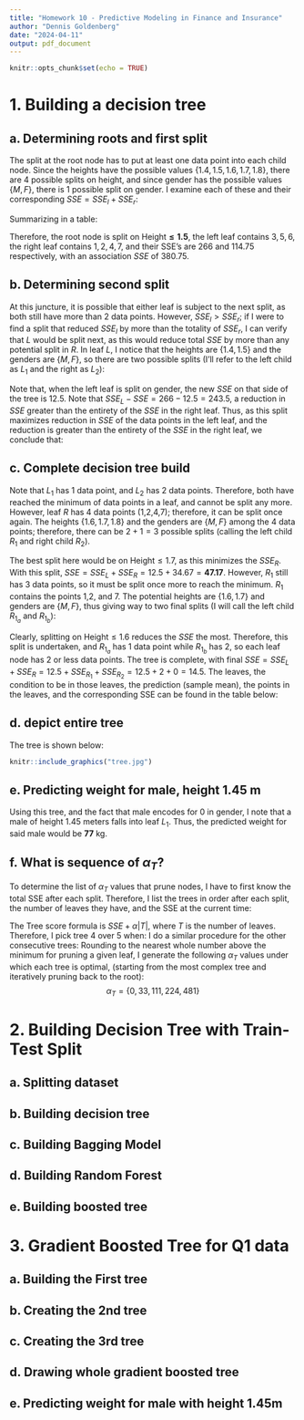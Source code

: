 ```yaml
---
title: "Homework 10 - Predictive Modeling in Finance and Insurance"
author: "Dennis Goldenberg"
date: "2024-04-11"
output: pdf_document
---
```


```r
knitr::opts_chunk$set(echo = TRUE)
```

# 1. Building a decision tree

## a. Determining roots and first split

The split at the root node has to put at least one data point into each child node. Since the heights have the possible values $\{1.4,1.5,1.6,1.7,1.8\}$, there are 4 possible splits on height, and since gender has the possible values $\{M,F\}$, there is 1 possible split on gender. I examine each of these and their corresponding $SSE = SSE_l + SSE_r$:

```{=tex}
\begin{itemize}
\item Splitting on $\text{Height} \leq 1.4$: In this case, the left child has one data point, data point 6; the mean response is just $\bar{y}_l = y_6 = 55$, so $SSE_{l} = 0$. The other side contains the other 6 points; here the mean response is $\bar{y}_r = \frac{88 + 82+ 60 + 73 + 77 + 80}{6} = \frac{230}{3}$. Thus, $SSE_r = \sum_{i \in R}(y_i - \bar{y}_r)^2 = 459.33$. Therefore, $SSE = 0 + 459.33 = 459.33$.
\item Splitting on $\text{Height} \leq 1.5$: In this case, the left child has 3 data points: 3, 4, and 6. Therefore, the mean response is $\bar{y}_l = \frac{60 + 77 + 55}{3} = 64$. Therefore, $SSE_l = \sum_{i \in L}(y_i - \bar{y}_l)^2 = 266$. The other side contains the other 4 data points, and the mean response is $\bar{y}_r = \frac{88 + 82 + 73 + 80}{4} = 80.75$. Here, $SSE_R = \sum_{i \in R}(y_i - \bar{y}_r)^2 = 114.75$. So, $SSE = 266 + 114.75 = 380.75$.
\item Splitting on $\text{Height} \leq 1.6$: In this case, the left child has 4 data points: 1,3,5, and 6. The mean response is $\bar{y}_l = \frac{88 + 60 + 77 + 55}{4} = 70$. Consequently, $SSE_l = \sum_{i \in L}(y_i - \bar{y}_l)^2 = 698$. Then, the right child has 3 data points: 2, 5, and 7. The mean response is $\bar{y}_r = \frac{82 + 73 + 80}{3} = \frac{235}{3}$. So, $SSE_r = \sum_{i \in R}(y_i - \bar{y}_r)^2 = 44.67$. Finally, $SSE = 698 + 44.67 = 742.67$.
\item Splitting on $\text{Height} \leq 1.7$: In this case, the left child has 6 data points: 1,2,3,5,6,7. The mean response is $\bar{y}_l = \frac{88 + 82 + 60 + 77 + 55 + 80}{6} = \frac{221}{3}$. Then, $SSE_l = \sum_{i \in L}(y_i - \bar{y}_l)^2 = 861.33$. The right child only has one data point: point 4. So, the mean response is $\bar{y}_r = y_4 = 73$, and $SSE_r = 0$. Finally, $SSE = 861.33 + 0 = 861.33$.
\item Splitting on $\text{Gender} < 0.5$: Encode $\{M: 0, F: 1\}$. Thus, all males (points 1,4,5, 7) are in the left child, and all females (points 2,3, 6) are in the right child. Thus, $\bar{y}_l = \frac{88 + 73 + 77 + 80}{4} = 79.5$, and $SSE_l = \sum_{i \in L}(y_i - \bar{y}_l)^2 = 121$. Similarly, $\bar{y}_r = \frac{82 + 60 + 55}{3} = 65.67$ and $SSE_r = \sum_{i \in R}(y_i - \bar{y}_r)^2 = 412.67$. Thus, $SSE = 121 + 412.67 = 533.67$.
\end{itemize}
```
Summarizing in a table:

```{=tex}
\begin{center}
\begin{tabular}{c|c|c|c|c|c}
Split & Points in L & Points in R & $SSE_l$ & $SSE_r$ & $SSE$\\
\hline\hline
$\text{Height} \leq 1.4$ & 6 & 1,2,3,4,5,7 & $0$ & $459.33$ & $459.33$\\
\hline
$\text{Height} \leq 1.5$ & 3,5,6 & 1,2,4,7 & $266$ & $114.75$ & $380.75$\\
\hline
$\text{Height} \leq 1.6$ & 1,3,5,6 & 2,4,7 & $698$ & $44.67$ & $742.67$\\
\hline
$\text{Height} \leq 1.7$ & 1,2,3,5,6,7 & 4 & $861.33$ & $0$ & $861.33$\\
\hline
$\text{Gender} < 0.5$ & 1,4,5,7 & 2,3,6 & $121$ & $412.67$ & $533.67$
\end{tabular}
\end{center}
```
Therefore, the root node is split on $\mathbf{\text{Height} \leq 1.5}$, the left leaf contains $3,5,6$, the right leaf contains $1,2,4,7$, and their SSE's are $266$ and $114.75$ respectively, with an association $SSE$ of $380.75$.

## b. Determining second split

At this juncture, it is possible that either leaf is subject to the next split, as both still have more than 2 data points. However, $SSE_l > SSE_r$; if I were to find a split that reduced $SSE_l$ by more than the totality of $SSE_r$, I can verify that $L$ would be split next, as this would reduce total $SSE$ by more than any potential split in $R$. In leaf $L$, I notice that the heights are $\{1.4, 1.5\}$ and the genders are $\{M,F\}$, so there are two possible splits (I'll refer to the left child as $L_1$ and the right as $L_2$):

```{=tex}
\begin{itemize}
\item Splitting on $\text{Height} \leq 1.4$: In this case, only data point 6 is in $L_1$, so $\bar{y}_{L_1} = y_6 = 55$ and $SSE_{L_1} = 0$. Meanwhile, data points 3 and 5 are in $L_2$, so $\bar{y}_{L_2} = \frac{60 + 77}{2} = 68.5$ and $SSE_{L_2} = \sum_{i \in L_2}(y_i - \bar{y}_{L_2})^2 = 144.5$. So, $SSE = SSE_{L_1} + SSE_{L_2} = 144.5$.
\item Splitting on $\text{Gender} < 0.5$: In this case, the males, or only data point 5, are in $L_1$; therefore, $\bar{y}_{L_1} = y_5 = 77$ and $SSE_{L_1} = 0$. Then, the females, or data points 3 and 6, are in $L_2$; therefore, $\bar{y}_{L_2} = \frac{60 + 55}{2} = 57.5$ and $SSE_{L_2} = \sum_{i \in L_2}(y_i - \bar{y}_{L_2})^2 = 12.5$. So, $SSE = SSE_{L_1} + SSE_{L_2} = 12.5$.
\end{itemize}
```
Note that, when the left leaf is split on gender, the new $SSE$ on that side of the tree is $12.5$. Note that $SSE_L - SSE = 266 - 12.5 = 243.5$, a reduction in $SSE$ greater than the entirety of the $SSE$ in the right leaf. Thus, as this split maximizes reduction in $SSE$ of the data points in the left leaf, and the reduction is greater than the entirety of the $SSE$ in the right leaf, we conclude that:

```{=tex}
\begin{itemize}
\item The second split is on the left leaf, and the split is $\text{Gender} < 0.5$.
\item Data point 5 is in $L_1$, and data points 3 and 6 are in $L_2$.
\item $SSE_{L_1} = 0$ and $SSE_{L_2} = 12.5$
\item $SSE = SSE_{L_1} + SSE_{L_2} = 12.5$; $SSE_{\text{total}} = 12.5 + 144.75 = 157.25$.
\end{itemize}
```
## c. Complete decision tree build

Note that $L_1$ has 1 data point, and $L_2$ has 2 data points. Therefore, both have reached the minimum of data points in a leaf, and cannot be split any more. However, leaf $R$ has 4 data points (1,2,4,7); therefore, it can be split once again. The heights $\{1.6,1.7,1.8\}$ and the genders are $\{M,F\}$ among the 4 data points; therefore, there can be $2 + 1 = 3$ possible splits (calling the left child $R_1$ and right child $R_2$).

```{=tex}
\begin{itemize}
\item Splitting on $\text{Height} \leq 1.6$: Here, data point 1 is in $R_1$, so $\bar{y}_{R_1} = y_1 = 88$ and $SSE_{R_1} = 0$. Then, data points 2,4, and 7 are in $R_2$, so $\bar{y}_{R_2} = \frac{82 + 73 + 80}{3} = \frac{235}{3} = 78.33$; thus, $SSE_{R_2} = \sum_{i \in R_2}(y_i - \bar{y}_{R_2})^2 = 44.67$. So $SSE_R = 0 + 44.67 = 44.67$.
\item Splitting on $\text{Height} \leq 1.7$: Here, data points 1,2, and 7 are in $R_1$; therefore, $\bar{y}_{R_1} = \frac{88 + 82 + 80}{3} = \frac{250}{3} = 83.33$. So, $SSE_{R_1} = \sum_{i \in R_1}(y_i - \bar{y}_{R_1})^2 = 34.67$. The only data point remaining is data point 4, which is in $R_2$; so $\bar{y}_{R_2} = y_4 = 73$ and $SSE_{R_2} = 0$. Thus, $SSE_R = 34.67 + 0 = 34.67$.
\item Splitting $\text{Gender} < 0.5$: Here, all the males are in $R_1$, or data points 1,4, and 7. Here, $\bar{y}_{R_1} = \frac{88 + 73 + 80}{3} = \frac{241}{3} = 80.33$. Thus, $SSE_{R_1} = \sum_{i \in R_1}(y_i -\bar{y})^2 = 112.67$. There is only one female in $R$: data point 2. As a result, $\bar{y}_{R_2} = y_2 = 82$ and $SSE_{R_2} = 0$. So, $SSE_R = 112.67 + 0 = 112.67$.
\end{itemize}
```
The best split here would be on $\text{Height} \leq 1.7$, as this minimizes the $SSE_{R}$. With this split, $SSE = SSE_L + SSE_R = 12.5 + 34.67 = \mathbf{47.17}$. However, $R_1$ still has 3 data points, so it must be split once more to reach the minimum. $R_1$ contains the points 1,2, and 7. The potential heights are $\{1.6,1.7\}$ and genders are $\{M,F\}$, thus giving way to two final splits (I will call the left child $R_{1_a}$ and $R_{1_b}$):

```{=tex}
\begin{itemize}
\item Splitting on $\text{Height} \leq 1.6$: Here, point 1 is the only point in $R_{1_a}$, so $\bar{y}_{R_{1_a}} = y_1 = 88$ and $SSE_{R_{1_a}} = 0$. Then, points 2 and 7 are in $R_{1_b}$, so $\bar{y}_{R_{1_b}} = \frac{82 + 80}{2} = 81$ and $SSE_{R_{1_b}} = \sum_{i \in R_{1_b}}(y_i - \bar{y}_{R_{1_b}})^2 = 2$. So, $SSE_{R_1} = 0 + 2 = 2$.
\item Splitting on $\text{Gender} < 0.5$: All the males, or points 1 and 7, would be in $R_{1_a}$. Thus, $\bar{y}_{R_{1_a}} = \frac{88 + 80}{2} = 84$ and $SSE_{R_{1_a}} = \sum_{i \in R_{1_a}}(y_i - \bar{y}_{R_{1_a}})^2 = 32$. This would leave the only female in the subset, or data point 2, in $R_{1_b}$, so $\bar{y}_{R_{1_b}} = y_2 = 82$ and $SSE_{R_{1_b}}  = 0$. Finally, $SSE_{R_1} = 0 + 32 = 32$
\end{itemize}
```
Clearly, splitting on $\text{Height} \leq 1.6$ reduces the $SSE$ the most. Therefore, this split is undertaken, and $R_{1_a}$ has 1 data point while $R_{1_b}$ has 2, so each leaf node has 2 or less data points. The tree is complete, with final $SSE = SSE_{L} + SSE_{R} = 12.5 + SSE_{R_1} + SSE_{R_2} = 12.5 + 2 + 0 = 14.5$. The leaves, the condition to be in those leaves, the prediction (sample mean), the points in the leaves, and the corresponding SSE can be found in the table below:

```{=tex}
\begin{center}
\begin{tabular}{c|c|c|c|c}
Leaf Name & Condition & Prediction & Points & SSE\\
\hline\hline
$L_1$ & $\text{Height} \leq 1.5 \wedge \text{Gender} = \text{M}$ & $77$ & 5 & $0$\\
\hline
$L_2$ & $\text{Height} \leq 1.5 \wedge \text{Gender} = \text{F}$ & $57.5$ & 3,6 & $12.5$\\
\hline
$R_{1_a}$ & $\text{Height} \in (1.5, 1.6]$ & $88$ & 1 & $0$\\
\hline
$R_{1_b}$ & $\text{Height} \in (1.6, 1.7]$ & $81$ & 2,7 & $2$\\
\hline
$R_{2}$ & $\text{Height} > 1.7$ & $73$ & 4 & $0$
\end{tabular}
\end{center}
```

## d. depict entire tree
The tree is shown below:
```r
knitr::include_graphics("tree.jpg")
```

## e. Predicting weight for male, height 1.45 m
Using this tree, and the fact that male encodes for $0$ in gender, I note that a male of height 1.45 meters falls into leaf $L_1$. Thus, the predicted weight for said male would be $\mathbf{77}$ kg.

## f. What is sequence of $\alpha_T$?
To determine the list of $\alpha_T$ values that prune nodes, I have to first know the total SSE after each split. Therefore, I list the trees in order after each split, the number of leaves they have, and the SSE at the current time:
\begin{center}
\begin{tabular}{c|c|c|c}
Tree & Latest Split & SSE & Number of Leaves\\
\hline\hline
1 & N/A & $861.71$ & 1\\
\hline
2 & $\text{Height} \leq 1.5$ & $380.75$ & 2\\
\hline
3 & $\text{Gender} < 0.5$ & $157.25$ & 3\\
\hline
4 & $\text{Height} \leq 1.7$ & $47.17$ & 4\\
\hline
5 & $\text{Height} \leq 1.6$ & $14.5$ & 5
\end{tabular}
\end{center}
The Tree score formula is $SSE + \alpha|T|$, where $T$ is the number of leaves. Therefore, I pick tree 4 over 5 when:
\begin{align*}
47.17 + \alpha_1 * 4 < 14.5 + \alpha_1 * 5 \rightarrow \alpha_1 > 47.17 - 14.5 = 32.67 
\end{align*}
I do a similar procedure for the other consecutive trees:
\begin{align*}
& 157.25 + \alpha_2 * 3 < 47.17 + \alpha_2 * 4 \rightarrow \alpha_2 > 157.25 - 47.17 = 110.08\\
& 380.75 + \alpha_3 * 2 < 157.25 + \alpha_3 * 3 \rightarrow \alpha_3 > 380.75 - 157.25 = 223.5\\
& 861.71 + \alpha_4 * 1 < 380.75 + \alpha_4 * 2 \rightarrow \alpha_4 > 861.71 - 380.75 = 480.96\\
\end{align*}
Rounding to the nearest whole number above the minimum for pruning a given leaf, I generate the following $\alpha_T$ values under which each tree is optimal, (starting from the most complex tree and iteratively pruning back to the root):
$$
\alpha_T = \{0, 33, 111, 224, 481\}
$$
\newpage

# 2. Building Decision Tree with Train-Test Split

## a. Splitting dataset

## b. Building decision tree

## c. Building Bagging Model

## d. Building Random Forest

## e. Building boosted tree

\newpage

# 3. Gradient Boosted Tree for Q1 data

## a. Building the First tree

## b. Creating the 2nd tree

## c. Creating the 3rd tree

## d. Drawing whole gradient boosted tree

## e. Predicting weight for male with height 1.45m
